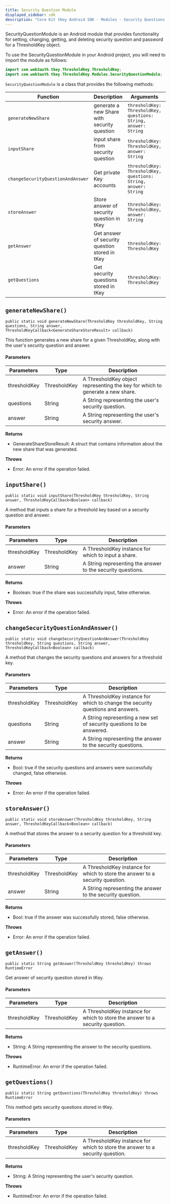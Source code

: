 ```yaml
---
title: Security Question Module
displayed_sidebar: sdk
description: "Core Kit tKey Android SDK - Modules - Security Questions  | Documentation - Web3Auth"
---
```


SecurityQuestionModule is an Android module that provides functionality for setting, changing, getting, and deleting security question and password
for a ThresholdKey object.

To use the SecurityQuestionModule in your Android project, you will need to import the module as follows:

```java
import com.web3auth.tkey.ThresholdKey.ThresholdKey;
import com.web3auth.tkey.ThresholdKey.Modules.SecurityQuestionModule;
```

`SecurityQuestionModule` is a class that provides the following methods:

| Function                          | Description                                    | Arguments                                                       | Async | return                     |
| --------------------------------- | ---------------------------------------------- | --------------------------------------------------------------- | ----- | -------------------------- |
| `generateNewShare`                | generate a new Share with security question    | `thresholdKey: ThresholdKey, questions: String, answer: String` | Yes   | `GenerateShareStoreResult` |
| `inputShare`                      | input share from security question             | `thresholdKey: ThresholdKey, answer: String`                    | Yes   | `Bool`                     |
| `changeSecurityQuestionAndAnswer` | Get private Key accounts                       | `thresholdKey: ThresholdKey, questions: String, answer: String` | Yes   | `Bool`                     |
| `storeAnswer`                     | Store answer of security question in tKey      | `thresholdKey: ThresholdKey, answer: String`                    | Yes   | `Bool`                     |
| `getAnswer`                       | Get answer of security question stored in tKey | `thresholdKey: ThresholdKey`                                    | No    | `String`                   |
| `getQuestions`                    | Get security questions stored in tKey          | `thresholdKey: ThresholdKey`                                    | No    | `String`                   |

## `generateNewShare()`

`public static void generateNewShare(ThresholdKey thresholdKey, String questions, String answer, ThresholdKeyCallback<GenerateShareStoreResult> callback)`

This function generates a new share for a given ThresholdKey, along with the user's security question and answer.

#### Parameters

| Parameters   | Type         | Description                                                                   |
| ------------ | ------------ | ----------------------------------------------------------------------------- |
| thresholdKey | ThresholdKey | A ThresholdKey object representing the key for which to generate a new share. |
| questions    | String       | A String representing the user's security question.                           |
| answer       | String       | A String representing the user's security answer.                             |

**Returns**

- GenerateShareStoreResult: A struct that contains information about the new share that was generated.

**Throws**

- Error: An error if the operation failed.

## `inputShare()`

`public static void inputShare(ThresholdKey thresholdKey, String answer, ThresholdKeyCallback<Boolean> callback)`

A method that inputs a share for a threshold key based on a security question and answer.

#### Parameters

| Parameters   | Type         | Description                                                 |
| ------------ | ------------ | ----------------------------------------------------------- |
| thresholdKey | ThresholdKey | A ThresholdKey instance for which to input a share.         |
| answer       | String       | A String representing the answer to the security questions. |

**Returns**

- Boolean: true if the share was successfully input, false otherwise.

**Throws**

- Error: An error if the operation failed.

## `changeSecurityQuestionAndAnswer()`

`public static void changeSecurityQuestionAndAnswer(ThresholdKey thresholdKey, String questions, String answer, ThresholdKeyCallback<Boolean> callback)`

A method that changes the security questions and answers for a threshold key.

#### Parameters

| Parameters   | Type         | Description                                                                     |
| ------------ | ------------ | ------------------------------------------------------------------------------- |
| thresholdKey | ThresholdKey | A ThresholdKey instance for which to change the security questions and answers. |
| questions    | String       | A String representing a new set of security questions to be answered.           |
| answer       | String       | A String representing the answer to the security questions.                     |

**Returns**

- Bool: true if the security questions and answers were successfully changed, false otherwise.

**Throws**

- Error: An error if the operation failed.

## `storeAnswer()`

`public static void storeAnswer(ThresholdKey thresholdKey, String answer, ThresholdKeyCallback<Boolean> callback)`

A method that stores the answer to a security question for a threshold key.

#### Parameters

| Parameters   | Type         | Description                                                                   |
| ------------ | ------------ | ----------------------------------------------------------------------------- |
| thresholdKey | ThresholdKey | A ThresholdKey instance for which to store the answer to a security question. |
| answer       | String       | A String representing the answer to the security question.                    |

**Returns**

- Bool: true if the answer was successfully stored, false otherwise.

**Throws**

- Error: An error if the operation failed.

## `getAnswer()`

`public static String getAnswer(ThresholdKey thresholdKey) throws RuntimeError`

Get answer of security question stored in tKey.

#### Parameters

| Parameters   | Type         | Description                                                                   |
| ------------ | ------------ | ----------------------------------------------------------------------------- |
| thresholdKey | ThresholdKey | A ThresholdKey instance for which to store the answer to a security question. |

**Returns**

- String: A String representing the answer to the security questions.

**Throws**

- RuntimeError: An error if the operation failed.

## `getQuestions()`

`public static String getQuestions(ThresholdKey thresholdKey) throws RuntimeError`

This method gets security questions stored in tKey.

#### Parameters

| Parameters   | Type         | Description                                                                   |
| ------------ | ------------ | ----------------------------------------------------------------------------- |
| thresholdKey | ThresholdKey | A ThresholdKey instance for which to store the answer to a security question. |

**Returns**

- String: A String representing the user's security question.

**Throws**

- RuntimeError: An error if the operation failed.
